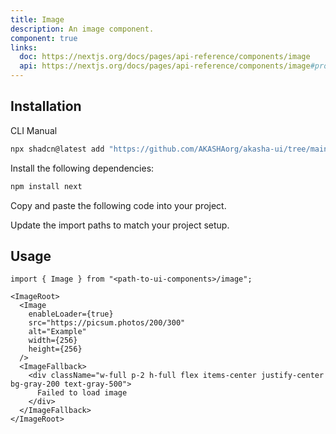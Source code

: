 ```yaml
---
title: Image
description: An image component.
component: true
links:
  doc: https://nextjs.org/docs/pages/api-reference/components/image
  api: https://nextjs.org/docs/pages/api-reference/components/image#props
---
```


<ComponentPreview name="image-demo" description="An image with fallback." />

## Installation

<Tabs defaultValue="cli">

<TabsList>
  <TabsTrigger value="cli">CLI</TabsTrigger>
  <TabsTrigger value="manual">Manual</TabsTrigger>
</TabsList>

<TabsContent value="cli">

```bash
npx shadcn@latest add "https://github.com/AKASHAorg/akasha-ui/tree/main/public/r/styles/default/image.json"
```

</TabsContent>

<TabsContent value="manual">

<Steps>

<Step>Install the following dependencies:</Step>

```bash
npm install next
```

<Step>Copy and paste the following code into your project.</Step>

<ComponentSource name="image" />

<Step>Update the import paths to match your project setup.</Step>

</Steps>

</TabsContent>

</Tabs>

## Usage

```tsx
import { Image } from "<path-to-ui-components>/image";
```

```tsx
<ImageRoot>
  <Image
    enableLoader={true}
    src="https://picsum.photos/200/300"
    alt="Example"
    width={256}
    height={256}
  />
  <ImageFallback>
    <div className="w-full p-2 h-full flex items-center justify-center bg-gray-200 text-gray-500">
      Failed to load image
    </div>
  </ImageFallback>
</ImageRoot>
```
